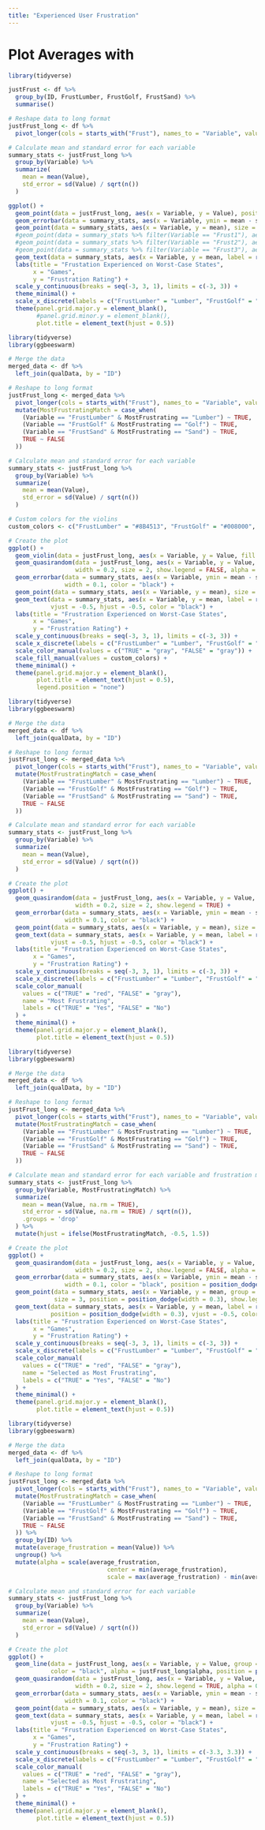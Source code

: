 ```yaml
---
title: "Experienced User Frustration"
---
```


# Plot Averages with 
```r
library(tidyverse)

justFrust <- df %>% 
  group_by(ID, FrustLumber, FrustGolf, FrustSand) %>% 
  summarise()

# Reshape data to long format
justFrust_long <- df %>%
  pivot_longer(cols = starts_with("Frust"), names_to = "Variable", values_to = "Value")

# Calculate mean and standard error for each variable
summary_stats <- justFrust_long %>%
  group_by(Variable) %>%
  summarize(
    mean = mean(Value),
    std_error = sd(Value) / sqrt(n())
  )

ggplot() +
  geom_point(data = justFrust_long, aes(x = Variable, y = Value), position = position_dodge2(width = 0.5, preserve = "single"), color = "gray", size = 2, show.legend = FALSE) +
  geom_errorbar(data = summary_stats, aes(x = Variable, ymin = mean - std_error, ymax = mean + std_error), width = 0.1, color = "black") +
  geom_point(data = summary_stats, aes(x = Variable, y = mean), size = 3, color = "black", show.legend = FALSE) +
  #geom_point(data = summary_stats %>% filter(Variable == "Frust1"), aes(x = Variable, y = mean), size = 3, color = "#8B4513", show.legend = FALSE) +
  #geom_point(data = summary_stats %>% filter(Variable == "Frust2"), aes(x = Variable, y = mean), size = 3, color = "#008000", show.legend = FALSE) +
  #geom_point(data = summary_stats %>% filter(Variable == "Frust3"), aes(x = Variable, y = mean), size = 3, color = "#e5ca19", show.legend = FALSE) +
  geom_text(data = summary_stats, aes(x = Variable, y = mean, label = round(mean, 2)), vjust = -0.5, hjust = -0.5, color = "black") +
  labs(title = "Frustation Experienced on Worst-Case States",
       x = "Games",
       y = "Frustration Rating") +
  scale_y_continuous(breaks = seq(-3, 3, 1), limits = c(-3, 3)) +
  theme_minimal() +
  scale_x_discrete(labels = c("FrustLumber" = "Lumber", "FrustGolf" = "Golf", "FrustSand" = "Sand")) +
  theme(panel.grid.major.y = element_blank(),
        #panel.grid.minor.y = element_blank(),
        plot.title = element_text(hjust = 0.5))
```

```r
library(tidyverse)
library(ggbeeswarm)

# Merge the data
merged_data <- df %>%
  left_join(qualData, by = "ID")

# Reshape to long format
justFrust_long <- merged_data %>%
  pivot_longer(cols = starts_with("Frust"), names_to = "Variable", values_to = "Value") %>%
  mutate(MostFrustratingMatch = case_when(
    (Variable == "FrustLumber" & MostFrustrating == "Lumber") ~ TRUE,
    (Variable == "FrustGolf" & MostFrustrating == "Golf") ~ TRUE,
    (Variable == "FrustSand" & MostFrustrating == "Sand") ~ TRUE,
    TRUE ~ FALSE
  ))

# Calculate mean and standard error for each variable
summary_stats <- justFrust_long %>%
  group_by(Variable) %>%
  summarize(
    mean = mean(Value),
    std_error = sd(Value) / sqrt(n())
  )

# Custom colors for the violins
custom_colors <- c("FrustLumber" = "#8B4513", "FrustGolf" = "#008000", "FrustSand" = "#e5ca19")

# Create the plot
ggplot() +
  geom_violin(data = justFrust_long, aes(x = Variable, y = Value, fill = Variable), alpha = 0.15) +
  geom_quasirandom(data = justFrust_long, aes(x = Variable, y = Value, color = MostFrustratingMatch), 
                   width = 0.2, size = 2, show.legend = FALSE, alpha = 1) +
  geom_errorbar(data = summary_stats, aes(x = Variable, ymin = mean - std_error, ymax = mean + std_error), 
                width = 0.1, color = "black") +
  geom_point(data = summary_stats, aes(x = Variable, y = mean), size = 3, color = "black", show.legend = FALSE) +
  geom_text(data = summary_stats, aes(x = Variable, y = mean, label = round(mean, 2)), 
            vjust = -0.5, hjust = -0.5, color = "black") +
  labs(title = "Frustration Experienced on Worst-Case States",
       x = "Games",
       y = "Frustration Rating") +
  scale_y_continuous(breaks = seq(-3, 3, 1), limits = c(-3, 3)) +
  scale_x_discrete(labels = c("FrustLumber" = "Lumber", "FrustGolf" = "Golf", "FrustSand" = "Sand")) +
  scale_color_manual(values = c("TRUE" = "gray", "FALSE" = "gray")) +
  scale_fill_manual(values = custom_colors) +
  theme_minimal() +
  theme(panel.grid.major.y = element_blank(),
        plot.title = element_text(hjust = 0.5),
        legend.position = "none")

```


```r
library(tidyverse)
library(ggbeeswarm)

# Merge the data
merged_data <- df %>%
  left_join(qualData, by = "ID")

# Reshape to long format
justFrust_long <- merged_data %>%
  pivot_longer(cols = starts_with("Frust"), names_to = "Variable", values_to = "Value") %>%
  mutate(MostFrustratingMatch = case_when(
    (Variable == "FrustLumber" & MostFrustrating == "Lumber") ~ TRUE,
    (Variable == "FrustGolf" & MostFrustrating == "Golf") ~ TRUE,
    (Variable == "FrustSand" & MostFrustrating == "Sand") ~ TRUE,
    TRUE ~ FALSE
  ))

# Calculate mean and standard error for each variable
summary_stats <- justFrust_long %>%
  group_by(Variable) %>%
  summarize(
    mean = mean(Value),
    std_error = sd(Value) / sqrt(n())
  )

# Create the plot
ggplot() +
  geom_quasirandom(data = justFrust_long, aes(x = Variable, y = Value, color = MostFrustratingMatch), 
                   width = 0.2, size = 2, show.legend = TRUE) +
  geom_errorbar(data = summary_stats, aes(x = Variable, ymin = mean - std_error, ymax = mean + std_error), 
                width = 0.1, color = "black") +
  geom_point(data = summary_stats, aes(x = Variable, y = mean), size = 3, color = "black", show.legend = FALSE) +
  geom_text(data = summary_stats, aes(x = Variable, y = mean, label = round(mean, 2)), 
            vjust = -0.5, hjust = -0.5, color = "black") +
  labs(title = "Frustration Experienced on Worst-Case States",
       x = "Games",
       y = "Frustration Rating") +
  scale_y_continuous(breaks = seq(-3, 3, 1), limits = c(-3, 3)) +
  scale_x_discrete(labels = c("FrustLumber" = "Lumber", "FrustGolf" = "Golf", "FrustSand" = "Sand")) +
  scale_color_manual(
    values = c("TRUE" = "red", "FALSE" = "gray"),
    name = "Most Frustrating",
    labels = c("TRUE" = "Yes", "FALSE" = "No")
  ) +
  theme_minimal() +
  theme(panel.grid.major.y = element_blank(),
        plot.title = element_text(hjust = 0.5))

```

```r
library(tidyverse)
library(ggbeeswarm)

# Merge the data
merged_data <- df %>%
  left_join(qualData, by = "ID")

# Reshape to long format
justFrust_long <- merged_data %>%
  pivot_longer(cols = starts_with("Frust"), names_to = "Variable", values_to = "Value") %>%
  mutate(MostFrustratingMatch = case_when(
    (Variable == "FrustLumber" & MostFrustrating == "Lumber") ~ TRUE,
    (Variable == "FrustGolf" & MostFrustrating == "Golf") ~ TRUE,
    (Variable == "FrustSand" & MostFrustrating == "Sand") ~ TRUE,
    TRUE ~ FALSE
  ))

# Calculate mean and standard error for each variable and frustration match status
summary_stats <- justFrust_long %>%
  group_by(Variable, MostFrustratingMatch) %>%
  summarize(
    mean = mean(Value, na.rm = TRUE),
    std_error = sd(Value, na.rm = TRUE) / sqrt(n()),
    .groups = 'drop'
  ) %>%
  mutate(hjust = ifelse(MostFrustratingMatch, -0.5, 1.5))

# Create the plot
ggplot() +
  geom_quasirandom(data = justFrust_long, aes(x = Variable, y = Value, color = MostFrustratingMatch), 
                   width = 0.2, size = 2, show.legend = FALSE, alpha = 0.3) +
  geom_errorbar(data = summary_stats, aes(x = Variable, ymin = mean - std_error, ymax = mean + std_error, group = MostFrustratingMatch), 
                width = 0.1, color = "black", position = position_dodge(width = 0.3)) +
  geom_point(data = summary_stats, aes(x = Variable, y = mean, group = MostFrustratingMatch, color = MostFrustratingMatch), 
             size = 3, position = position_dodge(width = 0.3), show.legend = TRUE) +
  geom_text(data = summary_stats, aes(x = Variable, y = mean, label = round(mean, 2), group = MostFrustratingMatch, hjust = hjust), 
            position = position_dodge(width = 0.3), vjust = -0.5, color = "black") +
  labs(title = "Frustration Experienced on Worst-Case States",
       x = "Games",
       y = "Frustration Rating") +
  scale_y_continuous(breaks = seq(-3, 3, 1), limits = c(-3, 3)) +
  scale_x_discrete(labels = c("FrustLumber" = "Lumber", "FrustGolf" = "Golf", "FrustSand" = "Sand")) +
  scale_color_manual(
    values = c("TRUE" = "red", "FALSE" = "gray"),
    name = "Selected as Most Frustrating",
    labels = c("TRUE" = "Yes", "FALSE" = "No")
  ) +
  theme_minimal() +
  theme(panel.grid.major.y = element_blank(),
        plot.title = element_text(hjust = 0.5))


```


```r
library(tidyverse)
library(ggbeeswarm)

# Merge the data
merged_data <- df %>%
  left_join(qualData, by = "ID")

# Reshape to long format
justFrust_long <- merged_data %>%
  pivot_longer(cols = starts_with("Frust"), names_to = "Variable", values_to = "Value") %>%
  mutate(MostFrustratingMatch = case_when(
    (Variable == "FrustLumber" & MostFrustrating == "Lumber") ~ TRUE,
    (Variable == "FrustGolf" & MostFrustrating == "Golf") ~ TRUE,
    (Variable == "FrustSand" & MostFrustrating == "Sand") ~ TRUE,
    TRUE ~ FALSE
  )) %>%
  group_by(ID) %>%
  mutate(average_frustration = mean(Value)) %>%
  ungroup() %>%
  mutate(alpha = scale(average_frustration, 
                            center = min(average_frustration), 
                            scale = max(average_frustration) - min(average_frustration)))

# Calculate mean and standard error for each variable
summary_stats <- justFrust_long %>%
  group_by(Variable) %>%
  summarize(
    mean = mean(Value),
    std_error = sd(Value) / sqrt(n())
  )

# Create the plot
ggplot() +
  geom_line(data = justFrust_long, aes(x = Variable, y = Value, group = ID), 
            color = "black", alpha = justFrust_long$alpha, position = position_jitter(width = 0, height = 0.3)) +
  geom_quasirandom(data = justFrust_long, aes(x = Variable, y = Value, color = MostFrustratingMatch), 
                   width = 0.2, size = 2, show.legend = TRUE, alpha = 0.8) +
  geom_errorbar(data = summary_stats, aes(x = Variable, ymin = mean - std_error, ymax = mean + std_error), 
                width = 0.1, color = "black") +
  geom_point(data = summary_stats, aes(x = Variable, y = mean), size = 3, color = "black", show.legend = FALSE) +
  geom_text(data = summary_stats, aes(x = Variable, y = mean, label = round(mean, 2)), 
            vjust = -0.5, hjust = -0.5, color = "black") +
  labs(title = "Frustration Experienced on Worst-Case States",
       x = "Games",
       y = "Frustration Rating") +
  scale_y_continuous(breaks = seq(-3, 3, 1), limits = c(-3.3, 3.3)) +
  scale_x_discrete(labels = c("FrustLumber" = "Lumber", "FrustGolf" = "Golf", "FrustSand" = "Sand")) +
  scale_color_manual(
    values = c("TRUE" = "red", "FALSE" = "gray"),
    name = "Selected as Most Frustrating",
    labels = c("TRUE" = "Yes", "FALSE" = "No")
  ) +
  theme_minimal() +
  theme(panel.grid.major.y = element_blank(),
        plot.title = element_text(hjust = 0.5))
```


